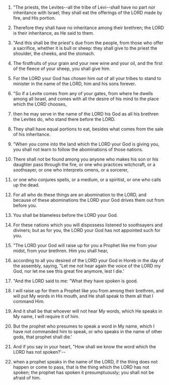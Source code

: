 
1. "The priests, the Levites--all the tribe of Levi--shall have no part nor inheritance with Israel; they shall eat the offerings of the LORD made by fire, and His portion.

2. Therefore they shall have no inheritance among their brethren; the LORD is their inheritance, as He said to them.

3. "And this shall be the priest's due from the people, from those who offer a sacrifice, whether it is bull or sheep: they shall give to the priest the shoulder, the cheeks, and the stomach.

4. The firstfruits of your grain and your new wine and your oil, and the first of the fleece of your sheep, you shall give him.

5. For the LORD your God has chosen him out of all your tribes to stand to minister in the name of the LORD, him and his sons forever.

6. "So if a Levite comes from any of your gates, from where he dwells among all Israel, and comes with all the desire of his mind to the place which the LORD chooses,

7. then he may serve in the name of the LORD his God as all his brethren the Levites do, who stand there before the LORD.

8. They shall have equal portions to eat, besides what comes from the sale of his inheritance.

9. "When you come into the land which the LORD your God is giving you, you shall not learn to follow the abominations of those nations.

10. There shall not be found among you anyone who makes his son or his daughter pass through the fire, or one who practices witchcraft, or a soothsayer, or one who interprets omens, or a sorcerer,

11. or one who conjures spells, or a medium, or a spiritist, or one who calls up the dead.

12. For all who do these things are an abomination to the LORD, and because of these abominations the LORD your God drives them out from before you.

13. You shall be blameless before the LORD your God.

14. For these nations which you will dispossess listened to soothsayers and diviners; but as for you, the LORD your God has not appointed such for you.

15. "The LORD your God will raise up for you a Prophet like me from your midst, from your brethren. Him you shall hear,

16. according to all you desired of the LORD your God in Horeb in the day of the assembly, saying, "Let me not hear again the voice of the LORD my God, nor let me see this great fire anymore, lest I die.'

17. "And the LORD said to me: "What they have spoken is good.

18. I will raise up for them a Prophet like you from among their brethren, and will put My words in His mouth, and He shall speak to them all that I command Him.

19. And it shall be that whoever will not hear My words, which He speaks in My name, I will require it of him.

20. But the prophet who presumes to speak a word in My name, which I have not commanded him to speak, or who speaks in the name of other gods, that prophet shall die.'

21. And if you say in your heart, "How shall we know the word which the LORD has not spoken?'--

22. when a prophet speaks in the name of the LORD, if the thing does not happen or come to pass, that is the thing which the LORD has not spoken; the prophet has spoken it presumptuously; you shall not be afraid of him.


